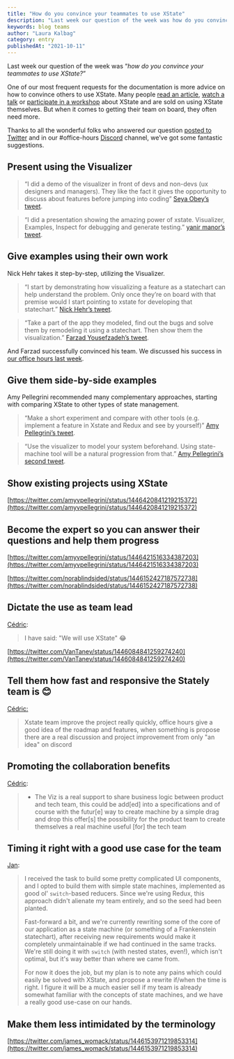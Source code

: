 ```yaml
---
title: "How do you convince your teammates to use XState"
description: "Last week our question of the week was how do you convince your teammates to use XState? Here are some suggestions."
keywords: blog teams
author: "Laura Kalbag"
category: entry
publishedAt: "2021-10-11"
---
```


Last week our question of the week was “*how do you convince your teammates to use XState?*”

One of our most frequent requests for the documentation is more advice on how to convince others to use XState. Many people [read an article](https://dev.to/mpocock1/how-to-manage-global-state-with-xstate-and-react-3if5), [watch a talk](https://www.youtube.com/watch?v=9k1ZHHJWt7k) or [participate in a workshop](https://frontendmasters.com/courses/xstate/) about XState and are sold on using XState themselves. But when it comes to getting their team on board, they often need more.

Thanks to all the wonderful folks who answered our question [posted to Twitter](https://twitter.com/statelyai/status/1446035499777462274) and in our #office-hours [Discord](https://discord.gg/xstate) channel, we’ve got some fantastic suggestions.

## Present using the Visualizer

> “I did a demo of the visualizer in front of devs and non-devs (ux designers and managers). They like the fact it gives the opportunity to discuss about features before jumping into coding”
[Seya Obey’s tweet](https://twitter.com/seya_obey/status/1446237663535714304).

> “I did a presentation showing the amazing power of xstate. Visualizer, Examples, Inspect for debugging and generate testing.”
[yanir manor’s tweet](https://twitter.com/ManorYanir/status/1446087845073113092).

## Give examples using their own work

Nick Hehr takes it step-by-step, utilizing the Visualizer.

> “I start by demonstrating how visualizing a feature as a statechart can help understand the problem. Only once they’re on board with that premise would I start pointing to xstate for developing that statechart.”
[Nick Hehr’s tweet](https://twitter.com/hipsterbrown/status/1446092594338017280).

> “Take a part of the app they modeled, find out the bugs and solve them by remodeling it using a statechart. Then show them the visualization.”
[Farzad Yousefzadeh’s tweet](https://twitter.com/farzad_yz/status/1446062078264020994).

And Farzad successfully convinced his team. We discussed his success in [our office hours last week](https://www.youtube.com/watch?v=GCWZ-froHKo).

## Give them side-by-side examples

Amy Pellegrini recommended many complementary approaches, starting with comparing XState to other types of state management.

> “Make a short experiment and compare with other tools (e.g. implement a feature in Xstate and Redux and see by yourself)”
[Amy Pellegrini’s tweet](https://twitter.com/amyvpellegrini/status/1446419479483793411).

> “Use the visualizer to model your system beforehand. Using state-machine tool will be a natural progression from that.”
[Amy Pellegrini’s second tweet](https://twitter.com/amyvpellegrini/status/1446419828185645058).

## Show existing projects using XState

[https://twitter.com/amyvpellegrini/status/1446420841219215372](https://twitter.com/amyvpellegrini/status/1446420841219215372)

## Become the expert so you can answer their questions and help them progress

[https://twitter.com/amyvpellegrini/status/1446421516334387203](https://twitter.com/amyvpellegrini/status/1446421516334387203)

[https://twitter.com/norablindsided/status/1446152427187572738](https://twitter.com/norablindsided/status/1446152427187572738)

## Dictate the use as team lead

[Cédric](https://discord.com/channels/795785288994652170/895591583586598943/895730595378913390):

> I have said: "We will use XState" 😂

[https://twitter.com/VanTanev/status/1446084841259274240](https://twitter.com/VanTanev/status/1446084841259274240)

## Tell them how fast and responsive the Stately team is 😊

[Cédric:](https://discord.com/channels/795785288994652170/895591583586598943/895738949635551273)

> Xstate team improve the project really quickly, office hours give a good idea of the roadmap and features, when something is propose there are a real discussion and project improvement from only "an idea" on discord
> 

## Promoting the collaboration benefits

[Cédric](https://discord.com/channels/795785288994652170/895591583586598943/895738949635551273): 

> - The Viz is a real support to share business logic between product and tech team, this could be add[ed] into a specifications and of course with the futur[e] way to create machine by a simple drag and drop this offer[s] the possibility for the product team to create themselves a real machine useful [for] the tech team
> 

## Timing it right with a good use case for the team

[Jan](https://discord.com/channels/795785288994652170/895591583586598943/895754626689814578):

> I received the task to build some pretty complicated UI components, and I opted to build them with simple state machines, implemented as good ol' `switch`-based reducers. Since we're using Redux, this approach didn't alienate my team entirely, and so the seed had been planted.
>
> Fast-forward a bit, and we're currently rewriting some of the core of our application as a state machine (or something of a Frankenstein statechart), after receiving new requirements would make it completely unmaintainable if we had continued in the same tracks. We're still doing it with `switch` (with nested states, even!), which isn't optimal, but it's way better than where we came from. 
>
>For now it does the job, but my plan is to note any pains which could easily be solved with XState, and propose a rewrite if/when the time is right. I figure it will be a much easier sell if my team is already somewhat familiar with the concepts of state machines, and we have a really good use-case on our hands.

## Make them less intimidated by the terminology

[https://twitter.com/james_womack/status/1446153971219853314](https://twitter.com/james_womack/status/1446153971219853314)